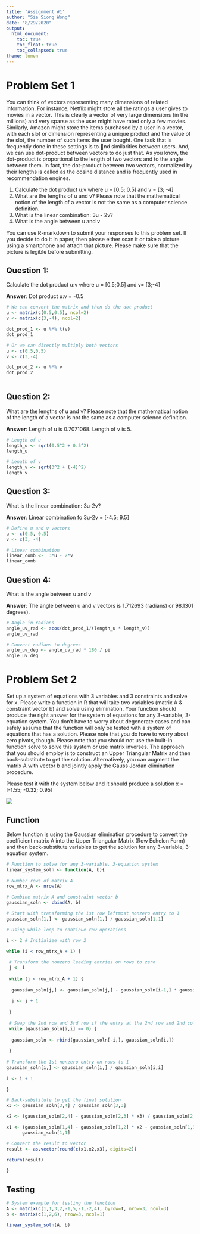 ---
title: 'Assignment #1'
author: "Sie Siong Wong"
date: "8/29/2020"
output: 
  html_document:
    toc: true
    toc_float: true
    toc_collapsed: true
theme: lumen
---

# Problem Set 1

You can think of vectors representing many dimensions of related information. For instance, Netflix might store all the ratings a user gives to movies in a vector. This is clearly a vector of very large dimensions (in the millions) and very sparse as the user might have rated only a few movies. Similarly, Amazon might store the items purchased by a user in a vector, with each slot or dimension representing a unique product and the value of the slot, the number of such items the user bought. One task that is frequently done in these settings is to nd similarities between users. And, we can use dot-product between vectors to do just that. As you know, the dot-product is proportional to the length of two vectors and to the angle between them. In fact, the dot-product between two vectors, normalized by their lengths is called as the cosine distance and is frequently used in recommendation engines.

(1) Calculate the dot product u:v where u = [0.5; 0.5] and v = [3; -4]
(2) What are the lengths of u and v? Please note that the mathematical notion of the length of a vector is not the same as a computer science definition.
(3) What is the linear combination: 3u - 2v?
(4) What is the angle between u and v

You can use R-markdown to submit your responses to this problem set. If you decide to do it in paper, then please either scan it or take a picture using a smartphone and attach that picture. Please make sure that the picture is legible before submitting.
  
## Question 1: 

Calculate the dot product u:v where u = [0.5;0.5] and v= [3;-4]

**Answer**: Dot product u:v = -0.5

```{r, eval=TRUE}

# We can convert the matrix and then do the dot product
u <- matrix(c(0.5,0.5), ncol=2)
v <- matrix(c(3,-4), ncol=2)

dot_prod_1 <- u %*% t(v)
dot_prod_1

# Or we can directly multiply both vectors
u <- c(0.5,0.5)
v <- c(3,-4)

dot_prod_2 <- u %*% v
dot_prod_2
       
```

## Question 2:

What are the lengths of u and v? Please note that the mathematical notion of the length of a vector is not the same as a computer science definition.

**Answer**: Length of u is 0.7071068. Length of v is 5.

```{r, eval=TRUE}

# Length of u
length_u <- sqrt(0.5^2 + 0.5^2)
length_u

# Length of v
length_v <- sqrt(3^2 + (-4)^2)
length_v

```

## Question 3:

What is the linear combination: 3u-2v?

**Answer**: Linear combination fo 3u-2v = [-4.5; 9.5]

```{r, eval=TRUE}

# Define u and v vectors
u <- c(0.5, 0.5)
v <- c(3, -4)

# Linear combination
linear_comb <-  3*u - 2*v
linear_comb

```

## Question 4:

What is the angle between u and v

**Answer**:  The angle between u and v vectors is 1.712693 (radians) or 98.1301 degrees).

```{r, eval=TRUE}

# Angle in radians
angle_uv_rad <- acos(dot_prod_1/(length_u * length_v))
angle_uv_rad

# Convert radians to degrees
angle_uv_deg <- angle_uv_rad * 180 / pi
angle_uv_deg

```


# Problem Set 2

Set up a system of equations with 3 variables and 3 constraints and solve for x. Please write a function in R that will take two variables (matrix A & constraint vector b) and solve using elimination. Your function should produce the right answer for the system of equations for any 3-variable, 3-equation system. You don't have to worry about degenerate cases and can safely assume that the function will only be tested with a system of equations that has a solution. Please note that you do have to worry about zero pivots, though. Please note that you should not use the built-in function solve to solve this system or use matrix inverses. The approach that you should employ is to construct an Upper Triangular Matrix and then back-substitute to get the solution. Alternatively, you can augment the matrix A with vector b and jointly apply the Gauss Jordan elimination procedure.

Please test it with the system below and it should produce a solution x = [-1.55; -0.32; 0.95]

[![](System.png)](https://github.com/SieSiongWong/DATA-605/blob/master)

## Function

Below function is using the Gaussian elimination procedure to convert the coefficient matrix A into the Upper Triangular Matrix (Row Echelon Form) and then back-substitute variables to get the solution for any 3-variable, 3-equation system.

```{r, eval=TRUE}

# Function to solve for any 3-variable, 3-equation system
linear_system_soln <- function(A, b){
  
# Number rows of matrix A
row_mtrx_A <- nrow(A)

# Combine matrix A and constraint vector b
gaussian_soln <- cbind(A, b)

# Start with transforming the 1st row leftmost nonzero entry to 1
gaussian_soln[1,] <- gaussian_soln[1,] / gaussian_soln[1,1]

# Using while loop to continue row operations

i <- 2 # Initialize with row 2

while (i < row_mtrx_A + 1) {
  
 # Transform the nonzero leading entries on rows to zero
 j <- i
  
 while (j < row_mtrx_A + 1) {
   
  gaussian_soln[j,] <- gaussian_soln[j,] - gaussian_soln[i-1,] * gaussian_soln[j,i-1]
  
  j <- j + 1
  
 }
 
 # Swap the 2nd row and 3rd row if the entry at the 2nd row and 2nd column position is zero
 while (gaussian_soln[i,i] == 0) {
   
  gaussian_soln <- rbind(gaussian_soln[-i,], gaussian_soln[i,])
  
 }
 
# Transform the 1st nonzero entry on rows to 1
gaussian_soln[i,] <- gaussian_soln[i,] / gaussian_soln[i,i]
 
i <- i + 1

}

# Back-substitute to get the final solution
x3 <- gaussian_soln[3,4] / gaussian_soln[3,3]

x2 <- (gaussian_soln[2,4] - gaussian_soln[2,3] * x3) / gaussian_soln[2,2]

x1 <- (gaussian_soln[1,4] - gaussian_soln[1,2] * x2 - gaussian_soln[1,3] * x3) /
      gaussian_soln[1,1]

# Convert the result to vector
result <- as.vector(round(c(x1,x2,x3), digits=2))

return(result)
 
}

```

## Testing

```{r, eval=TRUE}

# System example for testing the function
A <- matrix(c(1,1,3,2,-1,5,-1,-2,4), byrow=T, nrow=3, ncol=3)
b <- matrix(c(1,2,6), nrow=3, ncol=1)

linear_system_soln(A, b)

```
